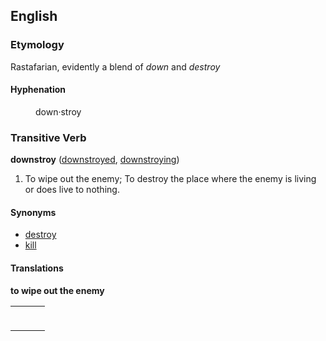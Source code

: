 ==English==
===Etymology===
Rastafarian, evidently a blend of ''down'' and ''destroy''

====Hyphenation====
:down&middot;stroy

===Transitive Verb===
'''downstroy''' ([[downstroyed]], [[downstroying]])

# To wipe out the enemy; To destroy the place where the enemy is living or does live to nothing.

====Synonyms====
*[[destroy]]
*[[kill]]

====Translations====
'''to wipe out the enemy'''
{| border=0  width=100%
|-
|bgcolor="#FFFFE0" valign=top width=48%|
{|

|}
| width=1% |
|bgcolor="#FFFFE0" valign=top width=48%|
{|

|}
|}